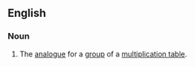 ==English==
{{wikipedia}}

===Noun===
{{en-noun|head=[[Cayley]] [[table]]}}
# {{lb|en|algebra}} The [[analogue]] for a [[group]] of a [[multiplication table]].